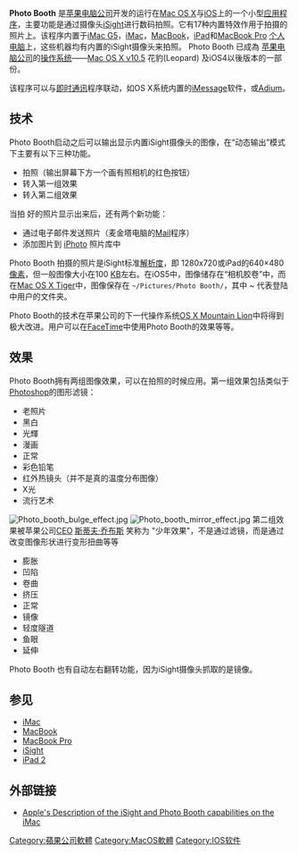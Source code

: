 <!-- 本條目描述之對象並無中文譯名存在 -->
{{Infobox Software
| name = Photo Booth
| logo = [[檔案:Photo_Booth_icon.png|64px]]
| screenshot = [[檔案:PhotoBooth.png|230px]]
| caption = Photo Booth的螢幕擷圖
| developer = [[蘋果公司|蘋果公司]]
| latest_release_version = 3.0 (115)
| latest_release_date = 2009年8月28日
| operating_system = [[Mac_OS_X_v10.5|Mac OS X v10.5]]
[[IOS|IOS]]
| genre = 拍照軟件
| license = [[專屬軟件|專屬軟件]]
| website = N/A
}}
'''Photo Booth''' 是[[苹果电脑公司|苹果电脑公司]]开发的运行在[[Mac_OS_X|Mac OS X]]与[[iOS|iOS]]上的一个小型[[应用程序|应用程序]]，主要功能是通过摄像头[[iSight|iSight]]进行数码拍照。它有17种内置特效作用于拍摄的照片上。该程序内置于[[iMac_G5|iMac G5]]，[[iMac|iMac]]，[[MacBook|MacBook]]，[[iPad|iPad]]和[[MacBook_Pro|MacBook Pro]] [[个人电脑|个人电脑]]上，这些机器均有内置的iSight摄像头来拍照。 Photo Booth 已成為 [[苹果电脑公司|苹果电脑公司]]的[[操作系统|操作系统]]——[[Mac_OS_X_v10.5|Mac OS X v10.5]] 花豹(Leopard) 及iOS4以後版本的一部份。

该程序可以与[[即时通讯|即时通讯]]程序联动，如OS X系统内置的[[iMessage|iMessage]]软件，或[[Adium|Adium]]。

== 技术 ==
Photo Booth启动之后可以输出显示内置iSight摄像头的图像，在“动态输出”模式下主要有以下三种功能。
* 拍照（输出屏幕下方一个画有照相机的红色按钮）
* 转入第一组效果
* 转入第二组效果

当拍 好的照片显示出来后，还有两个新功能：

* 通过电子邮件发送照片（麦金塔电脑的[[Mail|Mail]]程序）
* 添加图片到 [[iPhoto|iPhoto]] 照片库中

Photo Booth 拍摄的照片是iSight标准[[解析度|解析度]]，即 1280x720或iPad的640×480[[像素|像素]]，但一般图像大小在100 [[千字节|KB]]左右。在iOS5中，图像储存在“相机胶卷”中，而在[[Mac_OS_X_v10.4|Mac OS X Tiger]]中，图像保存在 <tt>~/Pictures/Photo Booth/</tt>，其中 ~ 代表登陆中用户的文件夹。

Photo Booth的技术在苹果公司的下一代操作系统[[OS_X_Mountain_Lion|OS X Mountain Lion]]中将得到极大改进。用户可以在[[FaceTime|FaceTime]]中使用Photo Booth的效果等等。

== 效果 ==
Photo Booth拥有两组图像效果，可以在拍照的时候应用。第一组效果包括类似于[[Adobe_Photoshop|Photoshop]]的图形滤镜：

* 老照片
* 黑白
* 光輝
* 漫画
* 正常
* 彩色铅笔
* 红外热镜头（并不是真的温度分布图像）
* X光
* 流行艺术

[[File:Photo_booth_bulge_effect.jpg|thumb]]
[[File:Photo_booth_mirror_effect.jpg|thumb]]
第二组效果被苹果公司[[CEO|CEO]] [[斯蒂夫·乔布斯|斯蒂夫·乔布斯]] 笑称为 "少年效果"，不是通过滤镜，而是通过改变图像形状进行变形扭曲等等 
* 膨胀
* 凹陷
* 卷曲
* 挤压
* 正常
* 镜像
* 轻度隧道
* 鱼眼
* 延伸

Photo Booth 也有自动左右翻转功能，因为iSight摄像头抓取的是镜像。

== 参见 ==
* [[iMac|iMac]]
* [[MacBook|MacBook]]
* [[MacBook_Pro|MacBook Pro]]
* [[iSight|iSight]]
* [[iPad_2|iPad 2]]

== 外部链接 ==
*[https://web.archive.org/web/20061017103420/http://www.apple.com/imac/isight.html Apple's Description of the iSight and Photo Booth capabilities on the iMac]

{{OS X}}

[[Category:蘋果公司軟體|Category:蘋果公司軟體]]
[[Category:MacOS軟體|Category:MacOS軟體]]
[[Category:IOS软件|Category:IOS软件]]